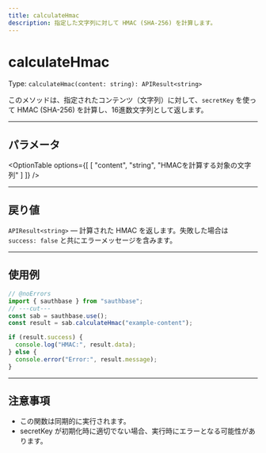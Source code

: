 ```yaml
---
title: calculateHmac
description: 指定した文字列に対して HMAC (SHA-256) を計算します。
---
```



# calculateHmac

Type: `calculateHmac(content: string): APIResult<string>`

このメソッドは、指定されたコンテンツ（文字列）に対して、`secretKey` を使って HMAC (SHA-256) を計算し、16進数文字列として返します。

---

## パラメータ


<OptionTable
options={[
  [
    "content",
    "string",
    "HMACを計算する対象の文字列"
  ]
]}
/>

---

## 戻り値

`APIResult<string>` — 計算された HMAC を返します。失敗した場合は `success: false` と共にエラーメッセージを含みます。

---

## 使用例

```ts filename="TypeScript" showLineNumbers twoslash
// @noErrors
import { sauthbase } from "sauthbase";
// ---cut---
const sab = sauthbase.use();
const result = sab.calculateHmac("example-content");

if (result.success) {
  console.log("HMAC:", result.data);
} else {
  console.error("Error:", result.message);
}
```

---

## 注意事項

- この関数は同期的に実行されます。
- secretKey が初期化時に適切でない場合、実行時にエラーとなる可能性があります。
